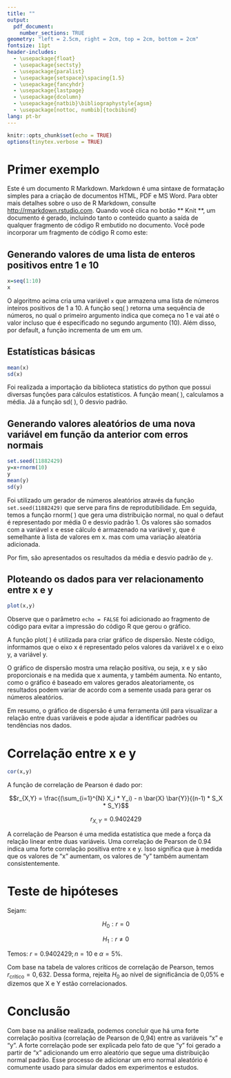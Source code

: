 ```yaml
---
title: ""
output:
  pdf_document:
    number_sections: TRUE
geometry: "left = 2.5cm, right = 2cm, top = 2cm, bottom = 2cm"
fontsize: 11pt
header-includes:
  - \usepackage{float}
  - \usepackage{sectsty}
  - \usepackage{paralist}
  - \usepackage{setspace}\spacing{1.5}
  - \usepackage{fancyhdr}
  - \usepackage{lastpage}
  - \usepackage{dcolumn}
  - \usepackage{natbib}\bibliographystyle{agsm}
  - \usepackage[nottoc, numbib]{tocbibind}
lang: pt-br
---
```


```r
knitr::opts_chunk$set(echo = TRUE)
options(tinytex.verbose = TRUE)
```

```{=tex}
\allsectionsfont{\centering}
\subsectionfont{\raggedright}
\subsubsectionfont{\raggedright}
```
\pagenumbering{gobble}

````{=tex}
\begin{centering}

\vspace{3cm}

```r
# knitr::include_graphics("img/uniedlogo.png")
```

\vspace{1cm}

\Large
{\bf UNIVERSIDADE DE SÃO PAULO}

\Large
{\bf ICMC - Instituto De Ciências Matemáticas e de Computação}

\vspace{1cm}

\Large

\doublespacing
{\bf SME0823 - Modelos de Regressão e Aprendizado Supervisionado II}

\vspace{5 cm}


\normalsize

{\bf  Adriane Akemi Yamaguti - NUSP: 11915623

      Aimê    - NUSP: }

\vspace{3 cm}

{\bf Projeto 0
}

\vspace{8 cm}

\normalsize
SÃO CARLOS

\end{centering}
````

<!-- Sumário -->

\newpage

```{=tex}
\centering
\raggedright
\newpage
\tableofcontents
\newpage
```
# Primer exemplo

Este é um documento R Markdown. Markdown é uma sintaxe de formatação simples para a criação de documentos HTML, PDF e MS Word. Para obter mais detalhes sobre o uso de R Markdown, consulte <http://rmarkdown.rstudio.com>. Quando você clica no botão \*\* Knit \*\*, um documento é gerado, incluindo tanto o conteúdo quanto a saída de qualquer fragmento de código R embutido no documento. Você pode incorporar um fragmento de código R como este:

## Generando valores de uma lista de enteros positivos entre 1 e 10

```r
x=seq(1:10)
x
```

O algoritmo acima cria uma variável `x` que armazena uma lista de números inteiros positivos de 1 a 10. A função seq( ) retorna uma sequência de números, no qual o primeiro argumento indica que começa no 1 e vai até o valor incluso que é especificado no segundo argumento (10). Além disso, por default, a função incrementa de um em um.

## Estatísticas básicas

```r
mean(x)
sd(x)
```

Foi realizada a importação da biblioteca statistics do python que possui diversas funções para cálculos estatísticos. A função mean( ), calculamos a média. Já a função sd( ), 0 desvio padrão.

## Generando valores aleatórios de uma nova variável em função da anterior com erros normais

```r
set.seed(11882429)
y=x+rnorm(10)
y
mean(y)
sd(y)
```

Foi utilizado um gerador de números aleatórios através da função `set.seed(11882429)` que serve para fins de reprodutibilidade. Em seguida, temos a função rnorm( ) que gera uma distribuição normal, no qual o defaut é representado por média 0 e desvio padrão 1. Os valores são somados com a variável x e esse cálculo é armazenado na variável y, que é semelhante à lista de valores em x. mas com uma variação aleatória adicionada.

Por fim, são apresentados os resultados da média e desvio padrão de `y`.

## Ploteando os dados para ver relacionamento entre x e y

```r
plot(x,y)
```

Observe que o parâmetro `echo = FALSE` foi adicionado ao fragmento de código para evitar a impressão do código R que gerou o gráfico.

A função plot( ) é utilizada para criar gráfico de dispersão. Neste código, informamos que o eixo x é representado pelos valores da variável x e o eixo y, a variável y.

O gráfico de dispersão mostra uma relação positiva, ou seja, x e y são proporcionais e na medida que x aumenta, y também aumenta. No entanto, como o gráfico é baseado em valores gerados aleatoriamente, os resultados podem variar de acordo com a semente usada para gerar os números aleatórios.

Em resumo, o gráfico de dispersão é uma ferramenta útil para visualizar a relação entre duas variáveis e pode ajudar a identificar padrões ou tendências nos dados.

# Correlação entre x e y

```r
cor(x,y)
```

A função de correlação de Pearson é dado por:

$$r_{X,Y} = \frac{(\sum_{i=1}^{N} X_i * Y_i) - n \bar{X} \bar{Y}}{(n-1) * S_X * S_Y}$$

$$r_{X,Y} = 0.9402429$$

A correlação de Pearson é uma medida estatística que mede a força da relação linear entre duas variáveis. Uma correlação de Pearson de 0.94 indica uma forte correlação positiva entre x e y. Isso significa que à medida que os valores de "x" aumentam, os valores de "y" também aumentam consistentemente.

# Teste de hipóteses

Sejam:

$$H_0: r = 0$$

$$H_1: r \not = 0$$

Temos: $r = 0.9402429; n = 10$ e $\alpha = 5\%$.

Com base na tabela de valores críticos de correlação de Pearson, temos $r_{\text{crítico}} = 0,632$. Dessa forma, rejeita $H_0$ ao nível de significância de 0,05% e dizemos que X e Y estão correlacionados.

# Conclusão

Com base na análise realizada, podemos concluir que há uma forte correlação positiva (correlação de Pearson de 0,94) entre as variáveis "x" e "y". A forte correlação pode ser explicada pelo fato de que "y" foi gerado a partir de "x" adicionando um erro aleatório que segue uma distribuição normal padrão. Esse processo de adicionar um erro normal aleatório é comumente usado para simular dados em experimentos e estudos.

